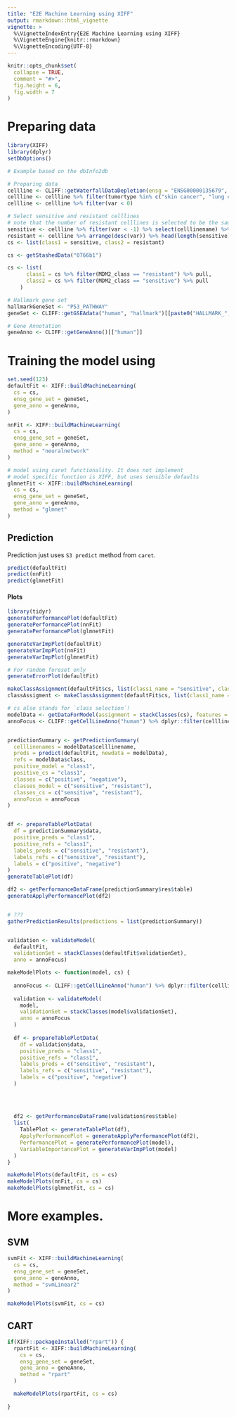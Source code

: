 ```yaml
---
title: "E2E Machine Learning using XIFF"
output: rmarkdown::html_vignette
vignette: >
  %\VignetteIndexEntry{E2E Machine Learning using XIFF}
  %\VignetteEngine{knitr::rmarkdown}
  %\VignetteEncoding{UTF-8}
---
```


```r
knitr::opts_chunk$set(
  collapse = TRUE,
  comment = "#>",
  fig.height = 6,
  fig.width = 7
)
```

# Preparing data

```r
library(XIFF)
library(dplyr)
setDbOptions()
```

```r
# Example based on the dbInfo2db

# Preparing data
cellline <- CLIFF::getWaterfallDataDepletion(ensg = "ENSG00000135679", study = "Avana", score = "ceres")
cellline <- cellline %>% filter(tumortype %in% c("skin cancer", "lung cancer",  "ovarian cancer", "pancreatic cancer"))
cellline <- cellline %>% filter(var < 0)

# Select sensitive and resistant celllines
# note that the number of resistant celllines is selected to be the same as number of sensistve celllines 
sensitive <- cellline %>% filter(var < -1) %>% select(celllinename) %>% pull %>% as.character()
resistant <- cellline %>% arrange(desc(var)) %>% head(length(sensitive)) %>% select(celllinename) %>% pull %>% as.character()
cs <- list(class1 = sensitive, class2 = resistant)
```

```r
cs <- getStashedData("0766b1")

cs <- list(
      class1 = cs %>% filter(MDM2_class == "resistant") %>% pull,
      class2 = cs %>% filter(MDM2_class == "sensitive") %>% pull
    )

```

```r

# Hallmark gene set
hallmarkGeneSet <- "P53_PATHWAY"
geneSet <- CLIFF::getGSEAdata("human", "hallmark")[[paste0("HALLMARK_", hallmarkGeneSet)]]

# Gene Annotation
geneAnno <- CLIFF::getGeneAnno()[["human"]]
```

# Training the model using 

```r
set.seed(123)
defaultFit <- XIFF::buildMachineLearning(
  cs = cs,
  ensg_gene_set = geneSet,
  gene_anno = geneAnno,
)

nnFit <- XIFF::buildMachineLearning(
  cs = cs,
  ensg_gene_set = geneSet,
  gene_anno = geneAnno,
  method = "neuralnetwork"
)

# model using caret functionality. It does not implement 
# model specific function is XIFF, but uses sensible defaults
glmnetFit <- XIFF::buildMachineLearning(
  cs = cs,
  ensg_gene_set = geneSet,
  gene_anno = geneAnno,
  method = "glmnet"
)
```
## Prediction

Prediction just uses `S3 predict` method from `caret`.

```r
predict(defaultFit)
predict(nnFit)
predict(glmnetFit)
```


#### Plots

```r
library(tidyr)
generatePerformancePlot(defaultFit)
generatePerformancePlot(nnFit)
generatePerformancePlot(glmnetFit)
```

```r
generateVarImpPlot(defaultFit)
generateVarImpPlot(nnFit)
generateVarImpPlot(glmnetFit)
```
```r
# For random foreset only
generateErrorPlot(defaultFit)
```

```r
makeClassAssignment(defaultFit$cs, list(class1_name = "sensitive", class2_name = "resistant"))
classAssigment <- makeClassAssignment(defaultFit$cs, list(class1_name = "sensitive", class2_name = "resistant"))

# cs also stands for `class selection`!
modelData <- getDataForModel(assignment = stackClasses(cs), features = defaultFit$bestFeatures)
annoFocus <- CLIFF::getCellLineAnno("human") %>% dplyr::filter(celllinename %in% unlist(cs))


predictionSummary <- getPredictionSummary(
  celllinenames = modelData$celllinename,
  preds = predict(defaultFit, newdata = modelData),
  refs = modelData$class,
  positive_model = "class1",
  positive_cs = "class1",
  classes = c("positive", "negative"),
  classes_model = c("sensitive", "resistant"),
  classes_cs = c("sensitive", "resistant"),
  annoFocus = annoFocus
)


df <- prepareTablePlotData(
  df = predictionSummary$data,
  positive_preds = "class1",
  positive_refs = "class1",
  labels_preds = c("sensitive", "resistant"),
  labels_refs = c("sensitive", "resistant"),
  labels = c("positive", "negative")
)
generateTablePlot(df)

df2 <- getPerformanceDataFrame(predictionSummary$res$table)
generateApplyPerformancePlot(df2)


# ???
gatherPredictionResults(predictions = list(predictionSummary))


validation <- validateModel(
  defaultFit,
  validationSet = stackClasses(defaultFit$validationSet),
  anno = annoFocus)
```


```r
makeModelPlots <- function(model, cs) {
  
  annoFocus <- CLIFF::getCellLineAnno("human") %>% dplyr::filter(celllinename %in% unlist(cs))
  
  validation <- validateModel(
    model,
    validationSet = stackClasses(model$validationSet),
    anno = annoFocus
  )
  
  df <- prepareTablePlotData(
    df = validation$data,
    positive_preds = "class1",
    positive_refs = "class1",
    labels_preds = c("sensitive", "resistant"),
    labels_refs = c("sensitive", "resistant"),
    labels = c("positive", "negative")
  )
  
  
  
  
  df2 <- getPerformanceDataFrame(validation$res$table)
  list(
    TablePlot <- generateTablePlot(df),
    ApplyPerformancePlot = generateApplyPerformancePlot(df2),
    PerformancePlot = generatePerformancePlot(model),
    VariableImportancePlot = generateVarImpPlot(model)
  )
}

```


```r
makeModelPlots(defaultFit, cs = cs)
makeModelPlots(nnFit, cs = cs)
makeModelPlots(glmnetFit, cs = cs)
```
# More examples.

## SVM

```r
svmFit <- XIFF::buildMachineLearning(
  cs = cs,
  ensg_gene_set = geneSet,
  gene_anno = geneAnno,
  method = "svmLinear2"
)

makeModelPlots(svmFit, cs = cs)
```

## CART

```r

if(XIFF::packageInstalled("rpart")) {
  rpartFit <- XIFF::buildMachineLearning(
    cs = cs,
    ensg_gene_set = geneSet,
    gene_anno = geneAnno,
    method = "rpart"
  )

  makeModelPlots(rpartFit, cs = cs)
  
}

```
